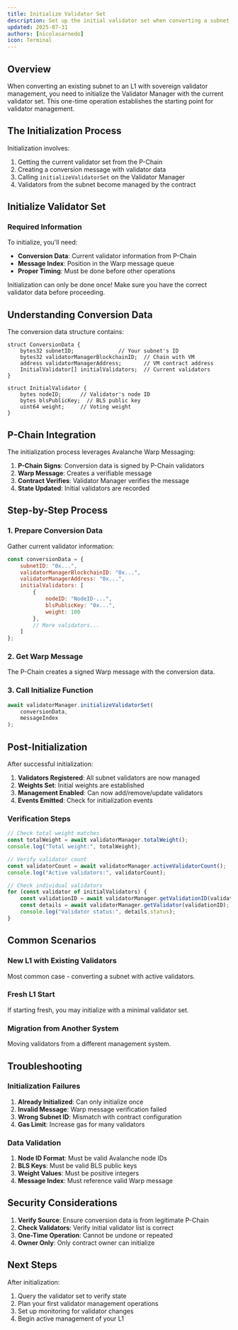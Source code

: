 ```yaml
---
title: Initialize Validator Set
description: Set up the initial validator set when converting a subnet to an L1
updated: 2025-07-31
authors: [nicolasarnedo]
icon: Terminal
---
```




## Overview

When converting an existing subnet to an L1 with sovereign validator management, you need to initialize the Validator Manager with the current validator set. This one-time operation establishes the starting point for validator management.

## The Initialization Process

Initialization involves:
1. Getting the current validator set from the P-Chain
2. Creating a conversion message with validator data
3. Calling `initializeValidatorSet` on the Validator Manager
4. Validators from the subnet become managed by the contract

## Initialize Validator Set



<ToolboxMdxWrapper walletMode="l1">
    <InitValidatorSet />
</ToolboxMdxWrapper>

### Required Information

To initialize, you'll need:
- **Conversion Data**: Current validator information from P-Chain
- **Message Index**: Position in the Warp message queue
- **Proper Timing**: Must be done before other operations

<Callout type="warning">
Initialization can only be done once! Make sure you have the correct validator data before proceeding.
</Callout>

## Understanding Conversion Data

The conversion data structure contains:

```solidity
struct ConversionData {
    bytes32 subnetID;              // Your subnet's ID
    bytes32 validatorManagerBlockchainID;  // Chain with VM
    address validatorManagerAddress;       // VM contract address
    InitialValidator[] initialValidators;  // Current validators
}

struct InitialValidator {
    bytes nodeID;      // Validator's node ID
    bytes blsPublicKey;  // BLS public key
    uint64 weight;     // Voting weight
}
```

## P-Chain Integration

The initialization process leverages Avalanche Warp Messaging:

1. **P-Chain Signs**: Conversion data is signed by P-Chain validators
2. **Warp Message**: Creates a verifiable message
3. **Contract Verifies**: Validator Manager verifies the message
4. **State Updated**: Initial validators are recorded

## Step-by-Step Process

### 1. Prepare Conversion Data

Gather current validator information:
```javascript
const conversionData = {
    subnetID: "0x...",
    validatorManagerBlockchainID: "0x...",
    validatorManagerAddress: "0x...",
    initialValidators: [
        {
            nodeID: "NodeID-...",
            blsPublicKey: "0x...",
            weight: 100
        },
        // More validators...
    ]
};
```

### 2. Get Warp Message

The P-Chain creates a signed Warp message with the conversion data.

### 3. Call Initialize Function

```javascript
await validatorManager.initializeValidatorSet(
    conversionData,
    messageIndex
);
```

## Post-Initialization

After successful initialization:

1. **Validators Registered**: All subnet validators are now managed
2. **Weights Set**: Initial weights are established
3. **Management Enabled**: Can now add/remove/update validators
4. **Events Emitted**: Check for initialization events

### Verification Steps

```javascript
// Check total weight matches
const totalWeight = await validatorManager.totalWeight();
console.log("Total weight:", totalWeight);

// Verify validator count
const validatorCount = await validatorManager.activeValidatorCount();
console.log("Active validators:", validatorCount);

// Check individual validators
for (const validator of initialValidators) {
    const validationID = await validatorManager.getValidationID(validator.nodeID);
    const details = await validatorManager.getValidator(validationID);
    console.log("Validator status:", details.status);
}
```

## Common Scenarios

### New L1 with Existing Validators
Most common case - converting a subnet with active validators.

### Fresh L1 Start
If starting fresh, you may initialize with a minimal validator set.

### Migration from Another System
Moving validators from a different management system.

## Troubleshooting

### Initialization Failures

1. **Already Initialized**: Can only initialize once
2. **Invalid Message**: Warp message verification failed
3. **Wrong Subnet ID**: Mismatch with contract configuration
4. **Gas Limit**: Increase gas for many validators

### Data Validation

1. **Node ID Format**: Must be valid Avalanche node IDs
2. **BLS Keys**: Must be valid BLS public keys
3. **Weight Values**: Must be positive integers
4. **Message Index**: Must reference valid Warp message

## Security Considerations

1. **Verify Source**: Ensure conversion data is from legitimate P-Chain
2. **Check Validators**: Verify initial validator list is correct
3. **One-Time Operation**: Cannot be undone or repeated
4. **Owner Only**: Only contract owner can initialize

## Next Steps

After initialization:
1. Query the validator set to verify state
2. Plan your first validator management operations
3. Set up monitoring for validator changes
4. Begin active management of your L1